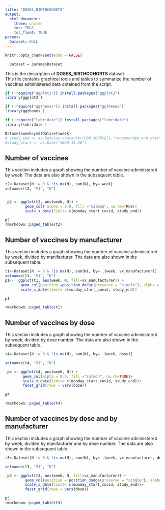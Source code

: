 ```yaml
---
title: "DOSES_BIRTHCOHORTS"
output: 
  html_document:
    theme: united
    toc: TRUE
    toc_float: TRUE
params:
  Dataset: NULL
---
```


```r
knitr::opts_chunk$set(echo = FALSE)
```

```r
  Dataset = params$Dataset
```

This is the description of **DOSES_BIRTHCOHORTS** dataset.
<br>
This file contains graphical tools and tables to summarize the number of vaccines administered data obtained from the script. 

```r
if (!require("ggplot2")) install.packages("ggplot2")
library(ggplot2 )

if (!require("ggthemes")) install.packages("ggthemes")
library(ggthemes )

if (!require("lubridate")) install.packages("lubridate")
library(lubridate )

Dataset$week=ymd(Dataset$week)
# study_end <- as.Date(as.character(CDM_SOURCE[1,"recommended_end_date"]), date_format)
#study_start <- as.Date("2020-11-30")


```

## Number of vaccines

This section includes a graph showing the number of vaccine administered by week. 
The data are also shown in the subsequent table. 

```r
t2<-Dataset[N != 0 & !is.na(N), sum(N), by= week]
setnames(t2, "V1", "N")


 p2 <- ggplot(t2, aes(week, N)) +   
         geom_col( alpha = 0.9, fill ="salmon", na.rm=TRUE)+
         scale_x_date(limit= c(monday_start_covid, study_end))

p2
rmarkdown::paged_table(t2)
```

## Number of vaccines by manufacturer

This section includes a graph showing the number of vaccine administered by week, divided by manifacturer. 
The data are also shown in the subsequent table. 

```r
t1<-Dataset[N != 0 & !is.na(N), sum(N), by= .(week, vx_manufacturer)]
setnames(t1, "V1", "N")
p1<-  ggplot(t1, aes(week, N, fill=vx_manufacturer)) +   
       geom_col(position =position_dodge(preserve = "single"), alpha = 0.9, na.rm=TRUE)+
       scale_x_date(limit= c(monday_start_covid, study_end))

p1

rmarkdown::paged_table(t1)
```


## Number of vaccines by dose

This section includes a graph showing the number of vaccine administered by week, divided by dose number. 
The data are also shown in the subsequent table.

```r

t4<-Dataset[N != 0 & !is.na(N), sum(N), by= .(week, dose)]

setnames(t4, "V1", "N")

 p4 <- ggplot(t4, aes(week, N)) +   
        geom_col(alpha = 0.9, fill ="salmon", na.rm=TRUE)+
        scale_x_date(limit= c(monday_start_covid, study_end))+
        facet_grid(rows = vars(dose))

p4

rmarkdown::paged_table(t4)

```

## Number of vaccines by dose and by manufacturer

This section includes a graph showing the number of vaccine administered by week, divided by manifacturer and by dose number. 
The data are also shown in the subsequent table.

```r
 
t3<-Dataset[N != 0 & !is.na(N), sum(N), by= .(week, vx_manufacturer, dose)]

setnames(t3, "V1", "N")

 p3 <- ggplot(t3, aes(week, N, fill=vx_manufacturer)) +   
         geom_col(position = position_dodge(preserve = "single"), alpha = 0.9, na.rm=TRUE)+
         scale_x_date(limit= c(monday_start_covid, study_end))+
         facet_grid(rows = vars(dose))

p3
rmarkdown::paged_table(t3)
```